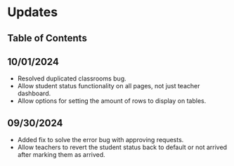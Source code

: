
# Updates

## Table of Contents

## 10/01/2024

- Resolved duplicated classrooms bug.
- Allow student status functionality on all pages, not just teacher dashboard.
- Allow options for setting the amount of rows to display on tables.

## 09/30/2024

- Added fix to solve the error bug with approving requests.
- Allow teachers to revert the student status back to default or not arrived after marking them as arrived.
